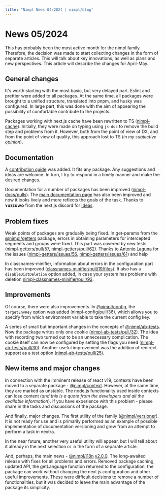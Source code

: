 ```yaml
---
title: "Nimpl News 04/2024 | nimpl/blog"
---
```


# News 05/2024

This has probably been the most active month for the nimpl family. Therefore, the decision was made to start collecting changes in the form of separate articles. This will talk about key innovations, as well as plans and new perspectives. This article will describe the changes for April-May.

## General changes

It's worth starting with the most basic, but very delayed part. Eslint and prettier were added to all packages. At the same time, all packages were brought to a unified structure, translated into pnpm, and husky was configured. In large part, this was done with the aim of appearing the possibility of comfortable contribute to the projects.

Packages working with next.js cache have been rewritten to TS ([nimpl-cache](https://github.com/vordgi/nimpl-cache)). Initially, they were made on typing using `js-doc` to remove the build step and problems from it. However, both from the point of view of DX, and from the point of view of quality, this approach lost to TS (_in my subjective opinion_).

## Documentation

A [contribution guide](https://nimpl.dev/contribution) was added. It fits any package. Any suggestions and ideas are welcome. In turn, I try to respond in a timely manner and make the desired changes.

Documentation for a number of packages has been improved ([nimpl-docs/pulls](https://github.com/vordgi/nimpl-docs/pulls?q=is%3Apr+is%3Aclosed)). The [main documentation page](https://nimpl.dev/) has also been improved and now it looks lively and more reflects the goals of the task. Thanks to **ʏᴜᴢᴢᴜᴡᴏ** from the next.js discord for [ideas](https://discord.com/channels/752553802359505017/1225489474205651025).

## Problem fixes

Weak points of packages are gradually being fixed. In get-params from the [@nimpl/getters](https://nimpl.dev/docs/server-getters) package, errors in obtaining parameters for intercepted segments and groups were fixed. This part was covered by new tests ([nimpl-getters/pull/57](https://github.com/vordgi/nimpl-getters/pull/57), [nimpl-getters/pull/62](https://github.com/vordgi/nimpl-getters/pull/62)). Thanks to [Antonio Laguna](https://github.com/Antonio-Laguna) for the issues ([nimpl-getters/issues/56](https://github.com/vordgi/nimpl-getters/issues/56), [nimpl-getters/issues/61](https://github.com/vordgi/nimpl-getters/issues/61)) and help

In classnames-minifier, information about errors in the configuration part has been improved ([classnames-minifier/pull/19/files](https://github.com/vordgi/classnames-minifier/pull/19/files)). It also has a `disableDistDeletion` option added, in case your system has problems with deletion [nimpl-classnames-minifier/pull/93](https://github.com/vordgi/nimpl-classnames-minifier/pull/93).

## Improvements

Of course, there were also improvements. In [@nimpl/config](https://nimpl.dev/docs/config), the `targetEnvKey` option was added ([nimpl-config/pull/36](https://github.com/vordgi/nimpl-config/pull/36)), which allows you to specify from which environment variable to take the current config key.

A series of small but important changes in the concepts of [@nimpl/ab-tests](https://nimpl.dev/docs/ab-tests). Now the package writes only one cookie ([nimpl-ab-tests/pull/32](https://github.com/vordgi/nimpl-ab-tests/pull/32)). The idea with recording two turned out to be an unnecessary complication. The cookie itself can now be configured by setting the flags you need ([nimpl-ab-tests/pull/30](https://github.com/vordgi/nimpl-ab-tests/pull/30)). Another useful improvement was the addition of redirect support as a test option ([nimpl-ab-tests/pull/25](https://github.com/vordgi/nimpl-ab-tests/pull/25)).

## New items and major changes

In connection with the imminent release of react v19, contexts have been moved to a separate package - [@nimpl/context](https://nimpl.dev/docs/context). However, at the same time, they are marked as unstable. The node.js functionality used inside contexts can lose content (_and this is a quote from the developers and all the available information_). If you have experience with this problem - please share in the tasks and discussions of the package.

And finally, major changes. The first utility of the family ([@nimpl/versioner](https://github.com/vordgi/nimpl-versioner)). It is not ready for use and is primarily performed as an example of possible implementation of documentation versioning and grew from an attempt to perform a task in nextra.

In the near future, another very useful utility will appear, but I will tell about it already in the next selection or in the form of a separate article.

And, perhaps, the main news - [@nimpl/i18n](https://nimpl.dev/docs/i18n) [v2.0.0](https://github.com/vordgi/nimpl-i18n/releases/tag/2.0.0). The long-awaited release with fixes for all problems and errors. Removed package caching, updated API, the getLanguage function returned to the configuration, the package can work without changing the next.js configuration and other useful improvements. These were difficult decisions to remove a number of functionalities, but it was decided to leave the main advantage of the package its simplicity.
